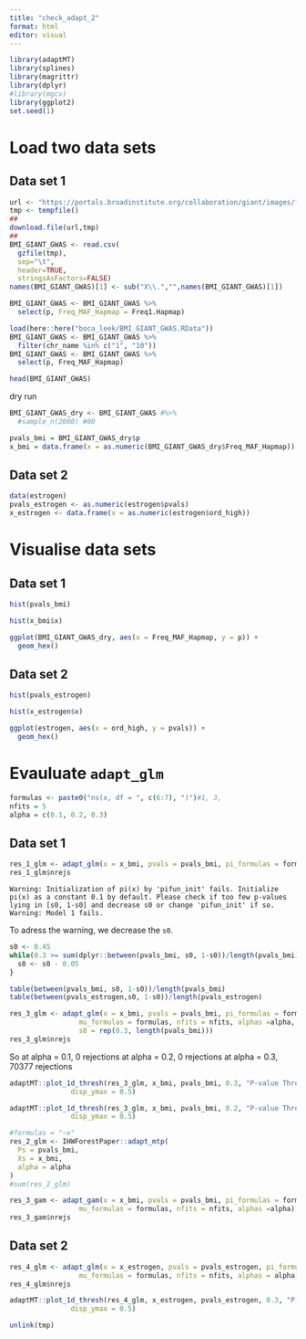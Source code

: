 ```yaml
---
title: "check_adapt_2"
format: html
editor: visual
---
```


```r
library(adaptMT)
library(splines)
library(magrittr)
library(dplyr)
#library(mgcv)
library(ggplot2)
set.seed(1)
```

# Load two data sets

## Data set 1

```r
url <- "https://portals.broadinstitute.org/collaboration/giant/images/f/f0/All_ancestries_SNP_gwas_mc_merge_nogc.tbl.uniq.gz"
tmp <- tempfile()
##
download.file(url,tmp)
##
BMI_GIANT_GWAS <- read.csv(
  gzfile(tmp),
  sep="\t",
  header=TRUE,
  stringsAsFactors=FALSE)
names(BMI_GIANT_GWAS)[1] <- sub("X\\.","",names(BMI_GIANT_GWAS)[1])

BMI_GIANT_GWAS <- BMI_GIANT_GWAS %>%
  select(p, Freq_MAF_Hapmap = Freq1.Hapmap)
```

```r
load(here::here("boca_leek/BMI_GIANT_GWAS.RData"))
BMI_GIANT_GWAS <- BMI_GIANT_GWAS %>%
  filter(chr_name %in% c("1", "10"))
BMI_GIANT_GWAS <- BMI_GIANT_GWAS %>%
  select(p, Freq_MAF_Hapmap)
```

```r
head(BMI_GIANT_GWAS)
```

dry run

```r
BMI_GIANT_GWAS_dry <- BMI_GIANT_GWAS #%>%
  #sample_n(2000) #00
```

```r
pvals_bmi = BMI_GIANT_GWAS_dry$p
x_bmi = data.frame(x = as.numeric(BMI_GIANT_GWAS_dry$Freq_MAF_Hapmap))
```

## Data set 2

```r
data(estrogen)
pvals_estrogen <- as.numeric(estrogen$pvals)
x_estrogen <- data.frame(x = as.numeric(estrogen$ord_high))
```

# Visualise data sets

## Data set 1

```r
hist(pvals_bmi)
```

```r
hist(x_bmi$x)
```

```r
ggplot(BMI_GIANT_GWAS_dry, aes(x = Freq_MAF_Hapmap, y = p)) +
  geom_hex()
```

## Data set 2

```r
hist(pvals_estrogen)
```

```r
hist(x_estrogen$x)
```

```r
ggplot(estrogen, aes(x = ord_high, y = pvals)) +
  geom_hex()
```

# Evauluate `adapt_glm`

```r
formulas <- paste0("ns(x, df = ", c(6:7), ")")#1, 3, 
nfits = 5
alpha = c(0.1, 0.2, 0.3)
```

## Data set 1

```r
res_1_glm <- adapt_glm(x = x_bmi, pvals = pvals_bmi, pi_formulas = formulas, mu_formulas = formulas, nfits = nfits, alphas = alpha)
res_1_glm$nrejs
```

```         
Warning: Initialization of pi(x) by 'pifun_init' fails. Initialize pi(x) as a constant 0.1 by default. Please check if too few p-values lying in [s0, 1-s0] and decrease s0 or change 'pifun_init' if so. Warning: Model 1 fails.
```

To adress the warning, we decrease the `s0`.
```r
s0 <- 0.45
while(0.3 >= sum(dplyr::between(pvals_bmi, s0, 1-s0))/length(pvals_bmi)){
  s0 <- s0 - 0.05
}

table(between(pvals_bmi, s0, 1-s0))/length(pvals_bmi)
table(between(pvals_estrogen,s0, 1-s0))/length(pvals_estrogen)
```

```r
res_3_glm <- adapt_glm(x = x_bmi, pvals = pvals_bmi, pi_formulas = formulas,
                 mu_formulas = formulas, nfits = nfits, alphas =alpha,
                 s0 = rep(0.3, length(pvals_bmi)))
res_3_glm$nrejs
```

So at alpha = 0.1, 0 rejections at alpha = 0.2, 0 rejections at alpha = 0.3, 70377 rejections
```r
adaptMT::plot_1d_thresh(res_3_glm, x_bmi, pvals_bmi, 0.3, "P-value Thresholds (alpha = 0.3)",
               disp_ymax = 0.5)
```

```r
adaptMT::plot_1d_thresh(res_3_glm, x_bmi, pvals_bmi, 0.2, "P-value Thresholds (alpha = 0.2)",
               disp_ymax = 0.5)
```

```r
#formulas = "~x"
res_2_glm <- IHWForestPaper::adapt_mtp(
  Ps = pvals_bmi,
  Xs = x_bmi,
  alpha = alpha
)
#sum(res_2_glm)
```

```r
res_3_gam <- adapt_gam(x = x_bmi, pvals = pvals_bmi, pi_formulas = formulas,
                 mu_formulas = formulas, nfits = nfits, alphas =alpha)
res_3_gam$nrejs
```

## Data set 2

```r
res_4_glm <- adapt_glm(x = x_estrogen, pvals = pvals_estrogen, pi_formulas = formulas,
                 mu_formulas = formulas, nfits = nfits, alphas = alpha)
res_4_glm$nrejs
```

```r
adaptMT::plot_1d_thresh(res_4_glm, x_estrogen, pvals_estrogen, 0.3, "P-value Thresholds (alpha = 0.3)",
               disp_ymax = 0.5)
```

```r
unlink(tmp)
```
